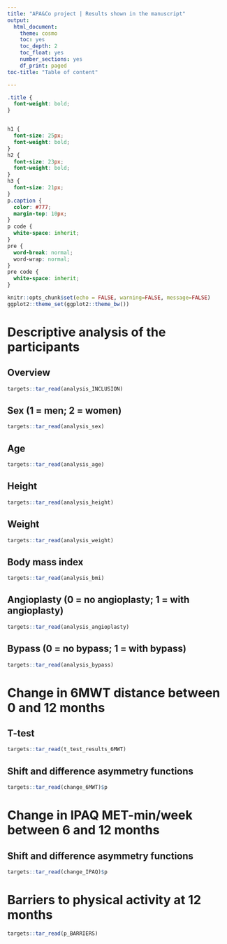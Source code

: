 ```yaml
---
title: "APA&Co project | Results shown in the manuscript"
output: 
  html_document:
    theme: cosmo
    toc: yes
    toc_depth: 2
    toc_float: yes
    number_sections: yes
    df_print: paged
toc-title: "Table of content"

---
```

```css
.title {
  font-weight: bold;
}


h1 {
  font-size: 25px;
  font-weight: bold;
}
h2 {
  font-size: 23px;
  font-weight: bold;
}
h3 {
  font-size: 21px;
}
p.caption {
  color: #777;
  margin-top: 10px;
}
p code {
  white-space: inherit;
}
pre {
  word-break: normal;
  word-wrap: normal;
}
pre code {
  white-space: inherit;
}
```

```r
knitr::opts_chunk$set(echo = FALSE, warning=FALSE, message=FALSE)
ggplot2::theme_set(ggplot2::theme_bw())
```

# Descriptive analysis of the participants
## Overview
```r
targets::tar_read(analysis_INCLUSION)
```

## Sex (1 = men; 2 = women)
```r
targets::tar_read(analysis_sex)
```

## Age
```r
targets::tar_read(analysis_age)
```

## Height
```r
targets::tar_read(analysis_height)
```

## Weight
```r
targets::tar_read(analysis_weight)
```

## Body mass index
```r
targets::tar_read(analysis_bmi)
```

## Angioplasty (0 = no angioplasty; 1 = with angioplasty)
```r
targets::tar_read(analysis_angioplasty)
```

## Bypass (0 = no bypass; 1 = with bypass)
```r
targets::tar_read(analysis_bypass)
```

# Change in 6MWT distance between 0 and 12 months
## T-test
```r
targets::tar_read(t_test_results_6MWT)
```

## Shift and difference asymmetry functions
```r
targets::tar_read(change_6MWT)$p
```

# Change in IPAQ MET-min/week between 6 and 12 months
## Shift and difference asymmetry functions
```r
targets::tar_read(change_IPAQ)$p
```

# Barriers to physical activity at 12 months
```r
targets::tar_read(p_BARRIERS)
```


